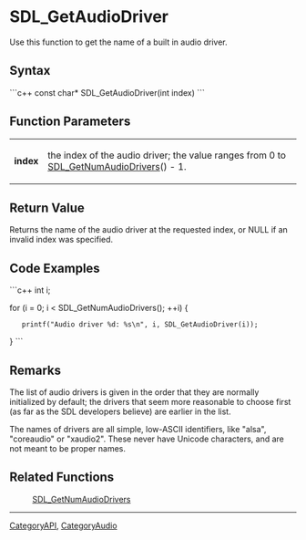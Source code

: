 <!-- pragma section-numbers off -->
<!-- pragma camelcase off -->

= SDL_GetAudioDriver =
Use this function to get the name of a built in audio driver.


== Syntax ==
```c++
const char* SDL_GetAudioDriver(int index)
```
== Function Parameters ==
{|
|'''index''' 
|the index of the audio driver; the value ranges from 0 to [[SDL_GetNumAudioDrivers]]() - 1. 
|}


== Return Value ==
Returns the name of the audio driver at the requested index, or NULL if an invalid index was specified.

== Code Examples ==
```c++
int i;

for (i = 0; i < SDL_GetNumAudioDrivers(); ++i) {
    printf("Audio driver %d: %s\n", i, SDL_GetAudioDriver(i));
}
```

== Remarks ==
The list of audio drivers is given in the order that they are normally initialized by default; the drivers that seem more reasonable to choose first (as far as the SDL developers believe) are earlier in the list.

The names of drivers are all simple, low-ASCII identifiers, like "alsa", "coreaudio" or "xaudio2". These never have Unicode characters, and are not meant to be proper names.

== Related Functions ==
: [[SDL_GetNumAudioDrivers]]

----
[[CategoryAPI]], [[CategoryAudio]]
